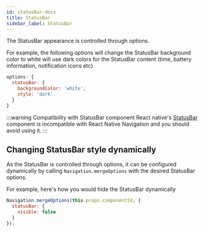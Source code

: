 ```yaml
---
id: statusBar-docs
title: StatusBar
sidebar_label: StatusBar
---
```


The StatusBar appearance is controlled through options.

For example, the following options will change the StatusBar background color to white will use dark colors for the StatusBar content (time, battery information, notification icons etc)

```js
options: {
  statusBar: {
    backgroundColor: 'white',
    style: 'dark'
  }
}
```

:::warning Compatibility with StatusBar component
React native's [StatusBar](https://reactnative.dev/docs/statusbar#__docusaurus) component is incompatible with React Native Navigation and you should avoid using it.
:::

## Changing StatusBar style dynamically

As the StatusBar is controlled through options, it can be configured dynamically by calling `Navigation.mergeOptions` with the desired StatusBar options.

For example, here's how you would hide the StatusBar dynamically

```js
Navigation.mergeOptions(this.props.componentId, {
  statusBar: {
    visible: false
  }
});
```
